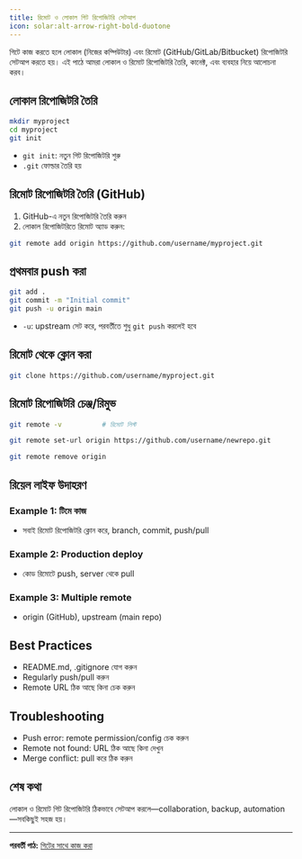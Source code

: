 ```yaml
---
title: রিমোট ও লোকাল গিট রিপোজিটরি সেটআপ
icon: solar:alt-arrow-right-bold-duotone
---
```


গিটে কাজ করতে হলে লোকাল (নিজের কম্পিউটার) এবং রিমোট (GitHub/GitLab/Bitbucket) রিপোজিটরি সেটআপ করতে হয়। এই পাঠে আমরা লোকাল ও রিমোট রিপোজিটরি তৈরি, কানেক্ট, এবং ব্যবহার নিয়ে আলোচনা করব।

## লোকাল রিপোজিটরি তৈরি

```bash
mkdir myproject
cd myproject
git init
```

- `git init`: নতুন গিট রিপোজিটরি শুরু
- `.git` ফোল্ডার তৈরি হয়

## রিমোট রিপোজিটরি তৈরি (GitHub)

1. GitHub-এ নতুন রিপোজিটরি তৈরি করুন
2. লোকাল রিপোজিটরিতে রিমোট অ্যাড করুন:

```bash
git remote add origin https://github.com/username/myproject.git
```

## প্রথমবার push করা

```bash
git add .
git commit -m "Initial commit"
git push -u origin main
```

- `-u`: upstream সেট করে, পরবর্তীতে শুধু `git push` করলেই হবে

## রিমোট থেকে ক্লোন করা

```bash
git clone https://github.com/username/myproject.git
```

## রিমোট রিপোজিটরি চেঞ্জ/রিমুভ

```bash
git remote -v          # রিমোট লিস্ট

git remote set-url origin https://github.com/username/newrepo.git

git remote remove origin
```

## রিয়েল লাইফ উদাহরণ

### Example 1: টিমে কাজ
- সবাই রিমোট রিপোজিটরি ক্লোন করে, branch, commit, push/pull

### Example 2: Production deploy
- কোড রিমোটে push, server থেকে pull

### Example 3: Multiple remote
- origin (GitHub), upstream (main repo)

## Best Practices

- README.md, .gitignore যোগ করুন
- Regularly push/pull করুন
- Remote URL ঠিক আছে কিনা চেক করুন

## Troubleshooting

- Push error: remote permission/config চেক করুন
- Remote not found: URL ঠিক আছে কিনা দেখুন
- Merge conflict: pull করে ঠিক করুন

## শেষ কথা

লোকাল ও রিমোট গিট রিপোজিটরি ঠিকভাবে সেটআপ করলে—collaboration, backup, automation—সবকিছুই সহজ হয়।

---

**পরবর্তী পাঠ:** [গিটের সাথে কাজ করা](/dev-ops/git-workflow)
